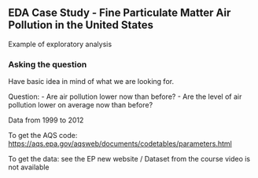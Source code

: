 ## EDA Case Study - Fine Particulate Matter Air Pollution in the United States

Example of exploratory analysis

### Asking the question

Have basic idea in mind of what we are looking for.

Question:
- Are air pollution lower now than before?
- Are the level of air pollution lower on average now than before?

Data from 1999 to 2012

To get the AQS code:
[https://aqs.epa.gov/aqsweb/documents/codetables/parameters.html](https://aqs.epa.gov/aqsweb/documents/codetables/parameters.html)

To get the data:
see the EP new website / Dataset from the course video is not available
